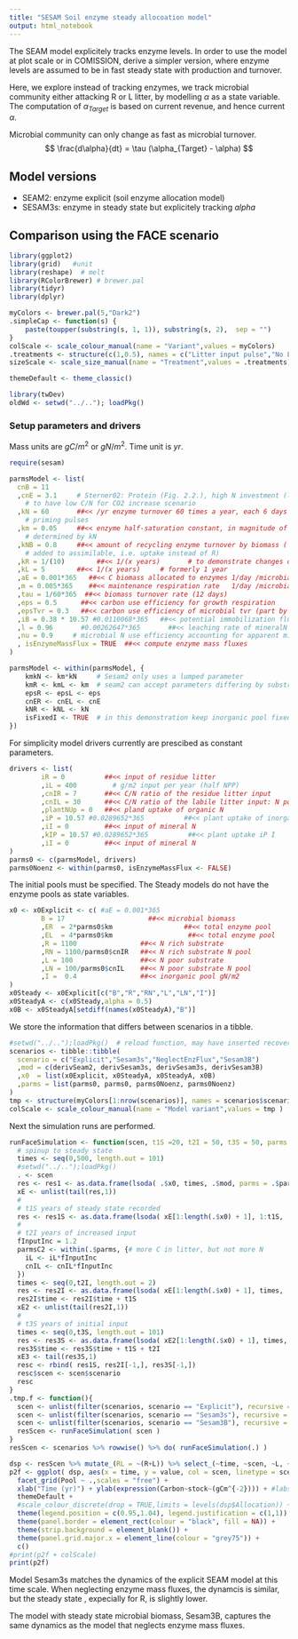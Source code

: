 ```yaml
---
title: "SESAM Soil enzyme steady allocoation model"
output: html_notebook
---
```


The SEAM model explicitely tracks enzyme levels. In order to use the model at plot scale or in COMISSION, derive a simpler version, where enzyme levels are assumed to be in fast steady state with production and turnover.

Here, we explore instead of tracking enzymes, we track microbial community either
attacking R or L litter, by modelling $\alpha$ as a state variable. The computation
of $\alpha_{Target}$ is based on current revenue, and hence current $\alpha$.

Microbial community can only change as fast as microbial turnover.
$$
\frac{d\alpha}{dt} = \tau (\alpha_{Target} - \alpha) 
$$

## Model versions
- SEAM2: enzyme explicit (soil enzyme allocation model)
- SESAM3s: enzyme in steady state but explicitely tracking $alpha$

## Comparison using the FACE scenario
```r
library(ggplot2)
library(grid)   #unit
library(reshape)  # melt
library(RColorBrewer) # brewer.pal
library(tidyr)
library(dplyr)

myColors <- brewer.pal(5,"Dark2")	
.simpleCap <- function(s) {
    paste(toupper(substring(s, 1, 1)), substring(s, 2),  sep = "")
}
colScale <- scale_colour_manual(name = "Variant",values = myColors)
.treatments <- structure(c(1,0.5), names = c("Litter input pulse","No Litter input"))
sizeScale <- scale_size_manual(name = "Treatment",values = .treatments)

themeDefault <- theme_classic()  
```

```r
library(twDev)
oldWd <- setwd("../.."); loadPkg()
```


### Setup parameters and drivers
Mass units are $gC/m^2$ or $gN/m^2$. Time unit is $yr$.
```r
require(sesam)

parmsModel <- list(
  cnB = 11
  ,cnE = 3.1     # Sterner02: Protein (Fig. 2.2.), high N investment (low P) need 
    # to have low C/N for CO2 increase scenario
  ,kN = 60       ##<< /yr enzyme turnover 60 times a year, each 6 days -> fast 
    # priming pulses
  ,km = 0.05     ##<< enzyme half-saturation constant, in magnitude of enzymes, 
    # determined by kN
  ,kNB = 0.8     ##<< amount of recycling enzyme turnover by biomass (
    # added to assimilable, i.e. uptake instead of R)
  ,kR = 1/(10)        ##<< 1/(x years)       # to demonstrate changes on short time scale
  ,kL = 5        ##<< 1/(x years)     # formerly 1 year
  ,aE = 0.001*365   ##<< C biomass allocated to enzymes 1/day /microbial biomass
  ,m = 0.005*365    ##<< maintenance respiration rate   1/day /microbial biomass, Bogedom Fig. 1
  ,tau = 1/60*365  ##<< biomass turnover rate (12 days)
  ,eps = 0.5      ##<< carbon use efficiency for growth respiration
  ,epsTvr = 0.3   ##<< carbon use efficiency of microbial tvr (part by predators which respire and corresponding amount of N must be mineralized)
  ,iB = 0.38 * 10.57 #0.0110068*365   ##<< potential immobilization flux rate (immoPot = iB I)
  ,l = 0.96       #0.00262647*365       ##<< leaching rate of mineralN l I
  ,nu = 0.9     # microbial N use efficiency accounting for apparent minceralization of N during uptake in heterogeneous soils
  , isEnzymeMassFlux = TRUE  ##<< compute enzyme mass fluxes
)

parmsModel <- within(parmsModel, {
    kmkN <- km*kN     # Sesam2 only uses a lumped parameter
    kmR <- kmL <- km  # seam2 can accept parameters differing by substrate
    epsR <- epsL <- eps
    cnER <- cnEL <- cnE 
    kNR <- kNL <- kN    
    isFixedI <- TRUE  # in this demonstration keep inorganic pool fixed
})

```

For simplicity model drivers currently are prescibed as constant parameters.
```r
drivers <- list(
        iR = 0          ##<< input of residue litter
        ,iL = 400         # g/m2 input per year (half NPP)
        ,cnIR = 7       ##<< C/N ratio of the residue litter input
        ,cnIL = 30      ##<< C/N ratio of the labile litter input: N poor substrate, here no inorganic N supply, 
        ,plantNUp = 0   ##<< pland uptake of organic N
        ,iP = 10.57 #0.0289652*365          ##<< plant uptake of inorganic N (I), currently as absolute flux
        ,iI = 0         ##<< input of mineral N
        ,kIP = 10.57 #0.0289652*365          ##<< plant uptake iP I
        ,iI = 0         ##<< input of mineral N
)
parms0 <- c(parmsModel, drivers)
parms0Noenz <- within(parms0, isEnzymeMassFlux <- FALSE)
```

The initial pools must be specified. The Steady models do not have the enzyme pools as state variables.
```r
x0 <- x0Explicit <- c( #aE = 0.001*365
        B = 17                     ##<< microbial biomass 
        ,ER  = 2*parms0$km                  ##<< total enzyme pool
        ,EL  = 4*parms0$km                   ##<< total enzyme pool
        ,R = 1100                ##<< N rich substrate
        ,RN = 1100/parms0$cnIR   ##<< N rich substrate N pool
        ,L = 100                 ##<< N poor substrate
        ,LN = 100/parms0$cnIL    ##<< N poor substrate N pool
        ,I =  0.4                ##<< inorganic pool gN/m2
)
x0Steady <- x0Explicit[c("B","R","RN","L","LN","I")]
x0SteadyA <- c(x0Steady,alpha = 0.5)
x0B <- x0SteadyA[setdiff(names(x0SteadyA),"B")]
```

We store the information that differs between scenarios in a tibble.
```r
#setwd("../..");loadPkg()  # reload function, may have inserted recover
scenarios <- tibble::tibble(
  scenario = c("Explicit","Sesam3s","NeglectEnzFlux","Sesam3B")
  ,mod = c(derivSeam2, derivSesam3s, derivSesam3s, derivSesam3B)
  ,x0  = list(x0Explicit, x0SteadyA, x0SteadyA, x0B)
  ,parms = list(parms0, parms0, parms0Noenz, parms0Noenz)
)
tmp <- structure(myColors[1:nrow(scenarios)], names = scenarios$scenario)
colScale <- scale_colour_manual(name = "Model variant",values = tmp )
```

Next the simulation runs are performed.
```r
runFaceSimulation <- function(scen, t1S =20, t2I = 50, t3S = 50, parms = parms0){
  # spinup to steady state
  times <- seq(0,500, length.out = 101)
  #setwd("../..");loadPkg()
  . <- scen
  res <- res1 <- as.data.frame(lsoda( .$x0, times, .$mod, parms = .$parms))
  xE <- unlist(tail(res,1))
  #
  # t1S years of steady state recorded
  res <- res1S <- as.data.frame(lsoda( xE[1:length(.$x0) + 1], 1:t1S, .$mod, parms = .$parms))
  #
  # t2I years of increased input
  fInputInc = 1.2
  parmsC2 <- within(.$parms, {# more C in litter, but not more N 
    iL <- iL*fInputInc
    cnIL <- cnIL*fInputInc
  }) 
  times <- seq(0,t2I, length.out = 2)
  res <- res2I <- as.data.frame(lsoda( xE[1:length(.$x0) + 1], times, .$mod, parms = parmsC2))
  res2I$time <- res2I$time + t1S 
  xE2 <- unlist(tail(res2I,1))
  #
  # t3S years of initial input
  times <- seq(0,t3S, length.out = 101)
  res <- res3S <- as.data.frame(lsoda( xE2[1:length(.$x0) + 1], times, .$mod, parms = .$parms))
  res3S$time <- res3S$time + t1S + t2I
  xE3 <- tail(res3S,1)
  resc <- rbind( res1S, res2I[-1,], res3S[-1,])
  resc$scen <- scen$scenario
  resc
}
.tmp.f <- function(){
  scen <- unlist(filter(scenarios, scenario == "Explicit"), recursive = FALSE)
  scen <- unlist(filter(scenarios, scenario == "Sesam3s"), recursive = FALSE)
  scen <- unlist(filter(scenarios, scenario == "Sesam3B"), recursive = FALSE)
  resScen <- runFaceSimulation( scen )
}
resScen <- scenarios %>% rowwise() %>% do( runFaceSimulation(.) )
```


```r
dsp <- resScen %>% mutate_(RL = ~(R+L)) %>% select_(~time, ~scen, ~L, ~R, ~RL) %>% gather_("Pool","value", c("L","R","RL"))
p2f <- ggplot( dsp, aes(x = time, y = value, col = scen, linetype = scen)) + geom_line(size = 1) +
  facet_grid(Pool ~ .,scales = "free") + 
  xlab("Time (yr)") + ylab(expression(Carbon~stock~(gCm^{-2}))) + #labs(linetype = "Substrate pool") +
  themeDefault +
  #scale_colour_discrete(drop = TRUE,limits = levels(dsp$Allocation)) +
  theme(legend.position = c(0.95,1.04), legend.justification = c(1,1)) +
  theme(panel.border = element_rect(colour = "black", fill = NA)) +
  theme(strip.background = element_blank()) +			
  theme(panel.grid.major.x = element_line(colour = "grey75")) +
  c()
#print(p2f + colScale)
print(p2f)
```

Model Sesam3s matches the dynamics of the explicit SEAM model at this time scale.
When neglecting enzyme mass fluxes, the dynamcis is similar, but the steady state 
, expecially for R, is slightly lower.

The model with steady state microbial biomass, Sesam3B, captures the same dynamics
as the model that neglects enzyme mass fluxes.


